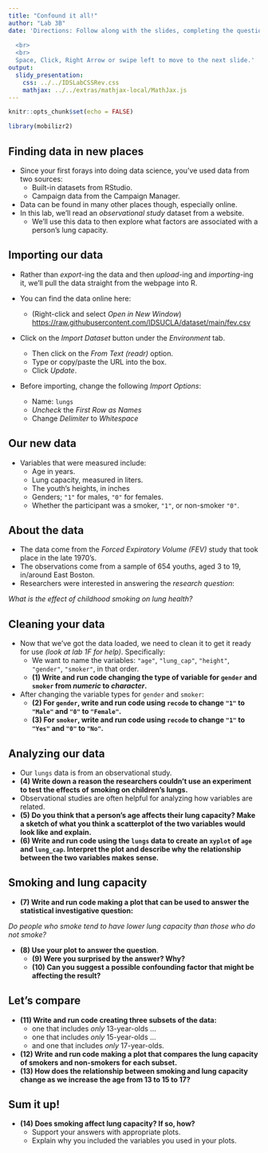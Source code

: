 ```yaml
---
title: "Confound it all!"
author: "Lab 3B"
date: 'Directions: Follow along with the slides, completing the questions in <font color=#25679E><b>blue</b></font> on your computer, and answering the questions in **red** in your journal.  
  
  <br>
  <br>
  Space, Click, Right Arrow or swipe left to move to the next slide.'
output: 
  slidy_presentation: 
    css: ../../IDSLabCSSRev.css
    mathjax: ../../extras/mathjax-local/MathJax.js
---
```


```r
knitr::opts_chunk$set(echo = FALSE)
```

```r
library(mobilizr2)
```

## Finding data in new places


- Since your first forays into doing data science, you've used data from two sources:
    - Built-in datasets from RStudio.
    - Campaign data from the Campaign Manager.
- Data can be found in many other places though, especially online.
- In this lab, we'll read an _observational study_ dataset from a website.
    - We'll use this data to then explore what factors are associated with a person's lung capacity.


## Importing our data

- Rather than _export_-ing the data and then _upload_-ing and _importing_-ing it, we'll pull the data straight from the webpage into R.

- You can find the data online here:
    - (Right-click and select _Open in New Window_) [https://raw.githubusercontent.com/IDSUCLA/dataset/main/fev.csv](https://raw.githubusercontent.com/ThinkDataEd/dataset/main/fev.csv)
    
- <span class="blue">Click on the _Import Dataset_ button under the _Environment_ tab.</span>
    - Then click on the _From Text (readr)_ option.
    - Type or copy/paste the URL into the box.
    - Click _Update_.
- <span class="blue">Before importing, change the following _Import Options_:</span>
    - Name: `lungs`
    - _Uncheck_ the _First Row as Names_  
    - Change _Delimiter_ to _Whitespace_

## Our new data

- Variables that were measured include:
    - Age in years.
    - Lung capacity, measured in liters.
    - The youth's heights, in inches 
    - Genders; `"1"` for males, `"0"` for females.  
    - Whether the participant was a smoker, `"1"`, or non-smoker `"0"`.

## About the data

- The data come from the _Forced Expiratory Volume (FEV)_ study that took place in the late 1970's.
- The observations come from a sample of 654 youths, aged 3 to 19, in/around East Boston.
- Researchers were interested in answering the _research question_: 

_What is the effect of childhood smoking on lung health?_


## Cleaning your data

- <span class="blue">Now that we've got the data loaded, we need to clean it to get it ready for use _(look at lab 1F for help)_. Specifically:</span>
    - We want to name the variables: `"age"`, `"lung_cap"`, `"height"`, `"gender"`, `"smoker"`, in that order.
    - **(1) Write and run code changing the type of variable for `gender` and `smoker` from _numeric_ to _character_.**
- <span class="blue">After changing the variable types for `gender` and `smoker`:</span>
    - **(2) For `gender`, write and run code using `recode` to change `"1"` to `"Male"` and `"0"` to `"Female"`.**
    - **(3) For `smoker`, write and run code using `recode` to change `"1"` to `"Yes"` and `"0"` to `"No"`.**
    

## Analyzing our data

- Our `lungs` data is from an observational study.
- **(4) Write down a reason the researchers couldn't use an experiment to test the effects of smoking on children's lungs.**
- Observational studies are often helpful for analyzing how variables are related.
- **(5) Do you think that a person's age affects their lung capacity? Make a sketch of what you think a scatterplot of the two variables would look like and explain.**
- **(6) Write and run code using the `lungs` data to create an `xyplot` of `age` and `lung_cap`. Interpret the plot and describe why the relationship between the two variables makes sense.**

    
## Smoking and lung capacity

- **(7) Write and run code making a plot that can be used to answer the statistical investigative question:**

_Do people who smoke tend to have lower lung capacity than those who do not smoke?_

- **(8) Use your plot to answer the question**.
    - **(9) Were you surprised by the answer? Why?**
    - **(10) Can you suggest a possible confounding factor that might be affecting the result?**


## Let's compare

- **(11) Write and run code creating three subsets of the data:**
    - one that includes _only_ 13-year-olds ...
    - one that includes _only_ 15-year-olds ...
    - and one that includes _only_ 17-year-olds.
- **(12) Write and run code making a plot that compares the lung capacity of smokers and non-smokers for each subset.**
- **(13) How does the relationship between smoking and lung capacity change as we increase the age from 13 to 15 to 17?**


## Sum it up!

- **(14) Does smoking affect lung capacity? If so, how?**
    - Support your answers with appropriate plots. 
    - Explain why you included the variables you used in your plots.